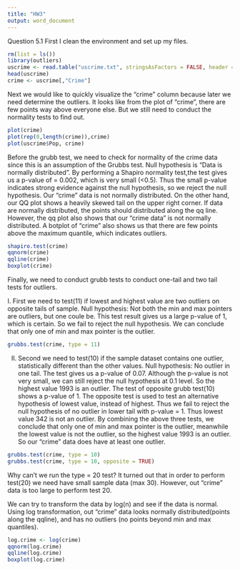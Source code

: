 ---
title: "HW3"
output: word_document
---

Question 5.1
First I clean the environment and set up my files.
```{r}
rm(list = ls())
library(outliers)
uscrime <- read.table("uscrime.txt", stringsAsFactors = FALSE, header = TRUE)
head(uscrime)
crime <- uscrime[,"Crime"]
```
Next we would like to quickly visualize the "crime" column because later we need determine the outliers. It looks like from the plot of "crime", there are few points way above everyone else. But we still need to conduct the normality tests to find out.
```{r}
plot(crime)
plot(rep(0,length(crime)),crime)
plot(uscrime$Pop, crime)
```
Before the grubb test, we need to check for normality of the crime data since this is an assumption of the Grubbs test. Null hypothesis is "Data is normally distributed". By performing a Shapiro normality test,the test gives us a p-value of = 0.002, which is very small (<0.5). Thus the small p-value indicates strong evidence against the null hypothesis, so we reject the null hypothesis. Our "crime" data is not normally distributed.
On the other hand, our QQ plot shows a heavily skewed tail on the upper right corner. If data are normally distributed, the points should distributed along the qq line. However, the qq plot also shows that our "crime data" is not normally distributed.
A botplot of "crime" also shows us that there are few points above the maximum quantile, which indicates outliers.
```{r}
shapiro.test(crime)
qqnorm(crime)
qqline(crime)
boxplot(crime)
```

Finally, we need to conduct grubb tests to conduct one-tail and two tail tests for outliers.

I. First we need to test(11) if lowest and highest value are two outliers on opposite tails of sample. Null hypothesis: Not both the min and max pointers are outliers, but one coule be. This test result gives us a large p-value of 1, which is certain. So we fail to reject the null hypothesis. We can conclude that only one of min and max pointer is the outlier.
```{r}
grubbs.test(crime, type = 11)
```
II. Second we need to test(10) if  the sample dataset contains one outlier, statistically different than the other values. 
Null hypothesis: No outlier in one tail. The test gives us a p-value of 0.07. Although the p-value is not very small, we can still reject the null hypothesis at 0.1 level. So the highest value 1993 is an outlier.
The test of opposite grubb test(10) shows a p-value of 1. The opposite test is used to test an alternative hypothesis of lowest value, instead of highest. Thus we fail to reject the null hypothesis of no outlier in lower tail with p-value = 1. Thus lowest value 342 is not an outlier.
By combining the above three tests, we conclude that only one of min and max pointer is the outlier, meanwhile the lowest value is not the outlier, so the highest value 1993 is an outlier. So our "crime" data does have at least one outlier.
```{r}
grubbs.test(crime, type = 10)
grubbs.test(crime, type = 10, opposite = TRUE)
```
Why can't we run the type = 20 test? It turned out that in order to perform test(20) we need have small sample data (max 30). However, out "crime" data is too large to perform test 20.

We can try to transform the data by log(n) and see if the data is normal. Using log transformation, out "crime" data looks normally distributed(points along the qqline), and has no outliers (no points beyond min and max quantiles).
```{r}
log.crime <- log(crime)
qqnorm(log.crime)
qqline(log.crime)
boxplot(log.crime)
```


